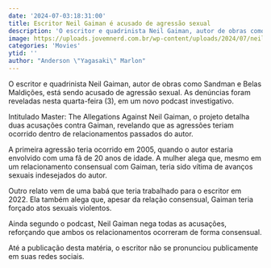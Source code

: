 ```yaml
---
date: '2024-07-03:18:31:00'
title: Escritor Neil Gaiman é acusado de agressão sexual
description: 'O escritor e quadrinista Neil Gaiman, autor de obras como Sandman e Belas Maldições, está sendo acusado de agressão sexual. As denúncias foram reveladas nesta quarta-feira (3), em um novo podcast investigativo.'
image: https://uploads.jovemnerd.com.br/wp-content/uploads/2024/07/neil_gaiman_acusacoes__g21bp353.jpg
categories: 'Movies'
ytid: ''
author: "Anderson \"Yagasaki\" Marlon"
---
```


O escritor e quadrinista Neil Gaiman, autor de obras como Sandman e Belas Maldições, está sendo acusado de agressão sexual. As denúncias foram reveladas nesta quarta-feira (3), em um novo podcast investigativo.

Intitulado Master: The Allegations Against Neil Gaiman, o projeto detalha duas acusações contra Gaiman, revelando que as agressões teriam ocorrido dentro de relacionamentos passados do autor.

A primeira agressão teria ocorrido em 2005, quando o autor estaria envolvido com uma fã de 20 anos de idade. A mulher alega que, mesmo em um relacionamento consensual com Gaiman, teria sido vítima de avanços sexuais indesejados do autor.

Outro relato vem de uma babá que teria trabalhado para o escritor em 2022. Ela também alega que, apesar da relação consensual, Gaiman teria forçado atos sexuais violentos.

Ainda segundo o podcast, Neil Gaiman nega todas as acusações, reforçando que ambos os relacionamentos ocorreram de forma consensual.

Até a publicação desta matéria, o escritor não se pronunciou publicamente em suas redes sociais.
